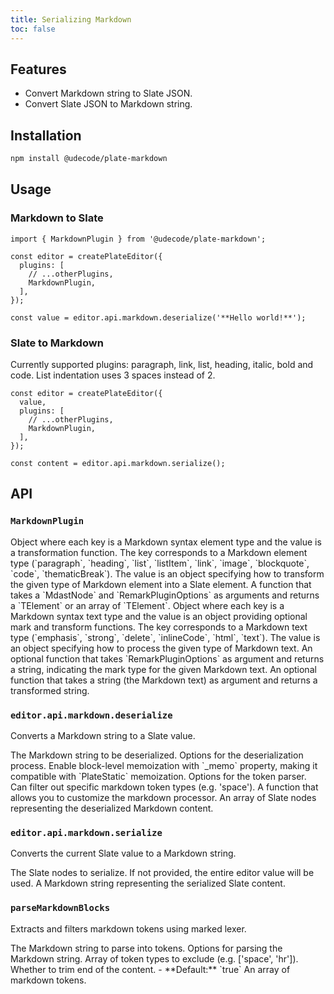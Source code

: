 ```yaml
---
title: Serializing Markdown
toc: false
---
```


<ComponentPreview name="markdown-demo" />

<PackageInfo>

## Features

- Convert Markdown string to Slate JSON.
- Convert Slate JSON to Markdown string.

</PackageInfo>

## Installation

```bash
npm install @udecode/plate-markdown
```

## Usage

### Markdown to Slate

```tsx
import { MarkdownPlugin } from '@udecode/plate-markdown';

const editor = createPlateEditor({ 
  plugins: [
    // ...otherPlugins,
    MarkdownPlugin,
  ],
});

const value = editor.api.markdown.deserialize('**Hello world!**');
```

<ComponentPreview name="markdown-to-slate-demo" />

### Slate to Markdown

Currently supported plugins: paragraph, link, list, heading, italic, bold and code.
List indentation uses 3 spaces instead of 2.

```tsx
const editor = createPlateEditor({ 
  value,
  plugins: [
    // ...otherPlugins,
    MarkdownPlugin,
  ],
});

const content = editor.api.markdown.serialize();
```

## API

### `MarkdownPlugin`

<API name="MarkdownPlugin">
<APIOptions>
  <APIItem name="elementRules" type="RemarkElementRules">
    Object where each key is a Markdown syntax element type and the value is a transformation function.
    <APISubList>
      <APISubListItem parent="elementRules" name="[key in MdastElementType]" type="RemarkElementRule">
        The key corresponds to a Markdown element type (`paragraph`, `heading`, `list`, `listItem`, `link`, `image`, `blockquote`, `code`, `thematicBreak`). The value is an object specifying how to transform the given type of Markdown element into a Slate element.
        <APISubList>
          <APISubListItem parent="RemarkElementRule" name="transform" type="(node: MdastNode, options: RemarkPluginOptions<V>) => TElement | TElement[]">
            A function that takes a `MdastNode` and `RemarkPluginOptions` as arguments and returns a `TElement` or an array of `TElement`.
          </APISubListItem>
        </APISubList>
      </APISubListItem>
    </APISubList>
  </APIItem>
  <APIItem name="textRules" type="RemarkTextRules">
    Object where each key is a Markdown syntax text type and the value is an object providing optional mark and transform functions.
    <APISubList>
      <APISubListItem parent="textRules" name="[key in MdastTextType]" type="RemarkTextRule">
        The key corresponds to a Markdown text type (`emphasis`, `strong`, `delete`, `inlineCode`, `html`, `text`). The value is an object specifying how to process the given type of Markdown text.
        <APISubList>
          <APISubListItem parent="RemarkTextRule" name="mark" type="(options: RemarkPluginOptions<V>) => string" optional>
            An optional function that takes `RemarkPluginOptions` as argument and returns a string, indicating the mark type for the given Markdown text.
          </APISubListItem>
          <APISubListItem parent="RemarkTextRule" name="transform" type="(text: string) => string" optional>
            An optional function that takes a string (the Markdown text) as argument and returns a transformed string.
          </APISubListItem>
        </APISubList>
      </APISubListItem>
    </APISubList>
  </APIItem>
</APIOptions>
</API>

### `editor.api.markdown.deserialize`

Converts a Markdown string to a Slate value.

<API name="deserialize">
<APIParameters>
  <APIItem name="markdown" type="string">
    The Markdown string to be deserialized.
  </APIItem>
  <APIItem name="options" type="DeserializeMdOptions" optional>
    Options for the deserialization process.
  </APIItem>
</APIParameters>

<APIOptions type="object">
      <APIItem name="memoize" type="boolean" optional>
        Enable block-level memoization with `_memo` property, making it compatible with `PlateStatic` memoization.
      </APIItem>
      <APIItem name="parser" type="ParseMarkdownBlocksOptions" optional>
        Options for the token parser. Can filter out specific markdown token types (e.g. 'space').
      </APIItem>
      <APIItem name="processor" type="(processor: Processor) => Processor" optional>
        A function that allows you to customize the markdown processor.
      </APIItem>
    </APIOptions>
    
<APIReturns type="Descendant[]">
    An array of Slate nodes representing the deserialized Markdown content.
</APIReturns>
</API>

### `editor.api.markdown.serialize`

Converts the current Slate value to a Markdown string.

<API name="serialize">
<APIOptions type="SerializeMarkdownOptions">
  <APIItem name="value" type="Descendant[]" optional>
    The Slate nodes to serialize. If not provided, the entire editor value will be used.
  </APIItem>
</APIOptions>

<APIReturns type="string">
  A Markdown string representing the serialized Slate content.
</APIReturns>
</API>

### `parseMarkdownBlocks`

Extracts and filters markdown tokens using marked lexer.

<API name="parseMarkdownBlocks">
<APIParameters>
  <APIItem name="markdown" type="string">
    The Markdown string to parse into tokens.
  </APIItem>
  <APIItem name="options" type="ParseMarkdownBlocksOptions" optional>
    Options for parsing the Markdown string.
  </APIItem>
</APIParameters>

<APIOptions type="ParseMarkdownBlocksOptions">
  <APIItem name="exclude" type="string[]" optional>
    Array of token types to exclude (e.g. ['space', 'hr']).
  </APIItem>
  <APIItem name="trim" type="boolean" optional>
    Whether to trim end of the content.
    - **Default:** `true`
  </APIItem>
</APIOptions>

<APIReturns type="Token[]">
  An array of markdown tokens.
</APIReturns>
</API>